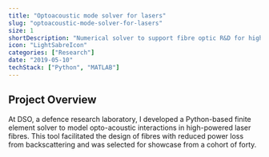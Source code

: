 ```yaml
---
title: "Optoacoustic mode solver for lasers"
slug: "optoacoustic-mode-solver-for-lasers"
size: 1
shortDescription: "Numerical solver to support fibre optic R&D for high power lasers"
icon: "LightSabreIcon"
categories: ["Research"]
date: "2019-05-10"
techStack: ["Python", "MATLAB"]
---
```


## Project Overview

At DSO, a defence research laboratory, I developed a Python-based finite element solver to model opto-acoustic interactions in high-powered laser fibres. This tool facilitated the design of fibres with reduced power loss from backscattering and was selected for showcase from a cohort of forty.